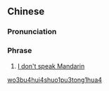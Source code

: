 {{also|我不会说普通话}}
==Chinese==
{{zh-forms|s=我不会说普通话|type=1213}}

===Pronunciation===
{{zh-pron
|m=wǒ 不huì shuō pǔtōnghuà
|cat=ph
}}

===Phrase===
{{zh-phrase}}

# [[Appendix:I don't speak|I don't speak Mandarin]]

[[Category:Chinese phrasebook|wo3bu4hui4shuo1pu3tong1hua4]]